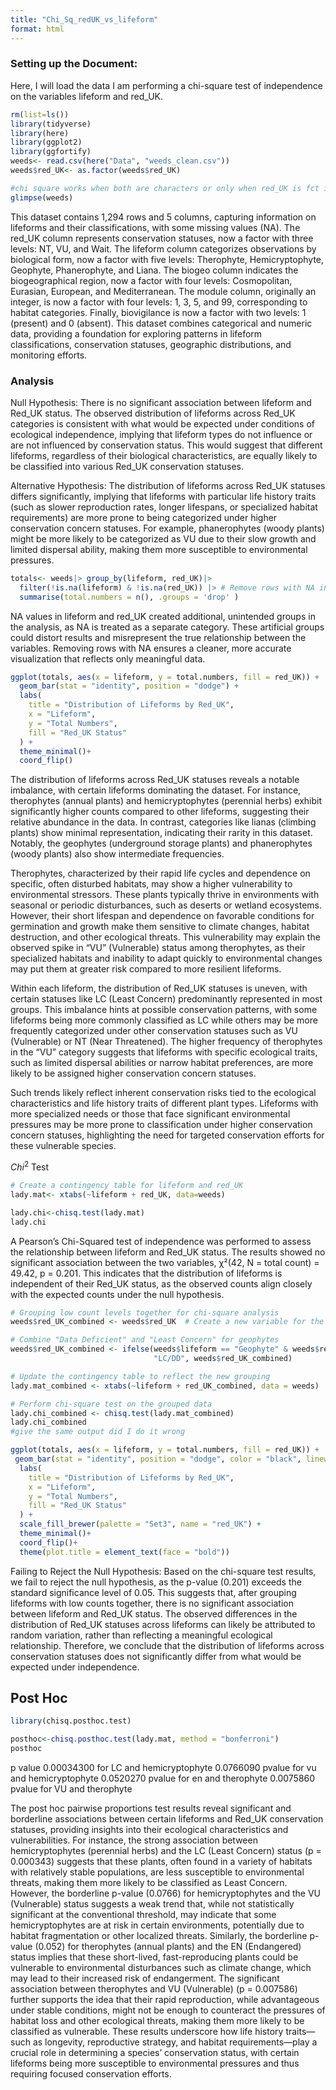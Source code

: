 ```yaml
---
title: "Chi_Sq_redUK_vs_lifeform"
format: html
---
```


### Setting up the Document:

Here, I will load the data I am performing a chi-square test of independence on the variables lifeform and red_UK.

```r
rm(list=ls())
library(tidyverse)
library(here)
library(ggplot2)
library(ggfortify)
weeds<- read.csv(here("Data", "weeds_clean.csv"))
weeds$red_UK<- as.factor(weeds$red_UK)

#chi square works when both are characters or only when red_UK is fct it won't work if lifeform is a fct the chi sq value comes out as an NA
glimpse(weeds)
```

This dataset contains 1,294 rows and 5 columns, capturing information on lifeforms and their classifications, with some missing values (NA). The red_UK column represents conservation statuses, now a factor with three levels: NT, VU, and Wait. The lifeform column categorizes observations by biological form, now a factor with five levels: Therophyte, Hemicryptophyte, Geophyte, Phanerophyte, and Liana. The biogeo column indicates the biogeographical region, now a factor with four levels: Cosmopolitan, Eurasian, European, and Mediterranean. The module column, originally an integer, is now a factor with four levels: 1, 3, 5, and 99, corresponding to habitat categories. Finally, biovigilance is now a factor with two levels: 1 (present) and 0 (absent). This dataset combines categorical and numeric data, providing a foundation for exploring patterns in lifeform classifications, conservation statuses, geographic distributions, and monitoring efforts.

### Analysis

Null Hypothesis:
 There is no significant association between lifeform and Red_UK status. The observed distribution of lifeforms across Red_UK categories is consistent with what would be expected under conditions of ecological independence, implying that lifeform types do not influence or are not influenced by conservation status. This would suggest that different lifeforms, regardless of their biological characteristics, are equally likely to be classified into various Red_UK conservation statuses.
 
Alternative Hypothesis:
The distribution of lifeforms across Red_UK statuses differs significantly, implying that lifeforms with particular life history traits (such as slower reproduction rates, longer lifespans, or specialized habitat requirements) are more prone to being categorized under higher conservation concern statuses. For example, phanerophytes (woody plants) might be more likely to be categorized as VU due to their slow growth and limited dispersal ability, making them more susceptible to environmental pressures.


```r
totals<- weeds|> group_by(lifeform, red_UK)|>
  filter(!is.na(lifeform) & !is.na(red_UK)) |> # Remove rows with NA in 'lifeform' or 'red_UK'
  summarise(total.numbers = n(), .groups = 'drop' )

```

NA values in lifeform and red_UK created additional, unintended groups in the analysis, as NA is treated as a separate category. These artificial groups could distort results and misrepresent the true relationship between the variables. Removing rows with NA ensures a cleaner, more accurate visualization that reflects only meaningful data.

```r

ggplot(totals, aes(x = lifeform, y = total.numbers, fill = red_UK)) +
  geom_bar(stat = "identity", position = "dodge") +
  labs(
    title = "Distribution of Lifeforms by Red_UK",
    x = "Lifeform",
    y = "Total Numbers",
    fill = "Red_UK Status"
  ) +
  theme_minimal()+
  coord_flip()
```
The distribution of lifeforms across Red_UK statuses reveals a notable imbalance, with certain lifeforms dominating the dataset. For instance, therophytes (annual plants) and hemicryptophytes (perennial herbs) exhibit significantly higher counts compared to other lifeforms, suggesting their relative abundance in the data. In contrast, categories like lianas (climbing plants) show minimal representation, indicating their rarity in this dataset. Notably, the geophytes (underground storage plants) and phanerophytes (woody plants) also show intermediate frequencies.

Therophytes, characterized by their rapid life cycles and dependence on specific, often disturbed habitats, may show a higher vulnerability to environmental stressors. These plants typically thrive in environments with seasonal or periodic disturbances, such as deserts or wetland ecosystems. However, their short lifespan and dependence on favorable conditions for germination and growth make them sensitive to climate changes, habitat destruction, and other ecological threats. This vulnerability may explain the observed spike in "VU" (Vulnerable) status among therophytes, as their specialized habitats and inability to adapt quickly to environmental changes may put them at greater risk compared to more resilient lifeforms.

Within each lifeform, the distribution of Red_UK statuses is uneven, with certain statuses like LC (Least Concern) predominantly represented in most groups. This imbalance hints at possible conservation patterns, with some lifeforms being more commonly classified as LC while others may be more frequently categorized under other conservation statuses such as VU (Vulnerable) or NT (Near Threatened). The higher frequency of therophytes in the "VU" category suggests that lifeforms with specific ecological traits, such as limited dispersal abilities or narrow habitat preferences, are more likely to be assigned higher conservation concern statuses.

Such trends likely reflect inherent conservation risks tied to the ecological characteristics and life history traits of different plant types. Lifeforms with more specialized needs or those that face significant environmental pressures may be more prone to classification under higher conservation concern statuses, highlighting the need for targeted conservation efforts for these vulnerable species.

$Chi^2$ Test

```r
# Create a contingency table for lifeform and red_UK
lady.mat<- xtabs(~lifeform + red_UK, data=weeds)
```

```r
lady.chi<-chisq.test(lady.mat)
lady.chi
```

A Pearson’s Chi-Squared test of independence was performed to assess the relationship between lifeform and Red_UK status. The results showed no significant association between the two variables, χ²(42, N = total count) = 49.42, p = 0.201. This indicates that the distribution of lifeforms is independent of their Red_UK status, as the observed counts align closely with the expected counts under the null hypothesis.

```r
# Grouping low count levels together for chi-square analysis
weeds$red_UK_combined <- weeds$red_UK  # Create a new variable for the combined Red_UK status

# Combine "Data Deficient" and "Least Concern" for geophytes
weeds$red_UK_combined <- ifelse(weeds$lifeform == "Geophyte" & weeds$red_UK %in% c("DD", "LC"),
                                "LC/DD", weeds$red_UK_combined)

# Update the contingency table to reflect the new grouping
lady.mat_combined <- xtabs(~lifeform + red_UK_combined, data = weeds)

# Perform chi-square test on the grouped data
lady.chi_combined <- chisq.test(lady.mat_combined)
lady.chi_combined
#give the same output did I do it wrong                  
```


```r
ggplot(totals, aes(x = lifeform, y = total.numbers, fill = red_UK)) +
 geom_bar(stat = "identity", position = "dodge", color = "black", linewidth = 0.2) +
  labs(
    title = "Distribution of Lifeforms by Red_UK",
    x = "Lifeform",
    y = "Total Numbers",
    fill = "Red_UK Status"
  ) +
  scale_fill_brewer(palette = "Set3", name = "red_UK") +
  theme_minimal()+
  coord_flip()+
  theme(plot.title = element_text(face = "bold"))
```

Failing to Reject the Null Hypothesis:
Based on the chi-square test results, we fail to reject the null hypothesis, as the p-value (0.201) exceeds the standard significance level of 0.05. This suggests that, after grouping lifeforms with low counts together, there is no significant association between lifeform and Red_UK status. The observed differences in the distribution of Red_UK statuses across lifeforms can likely be attributed to random variation, rather than reflecting a meaningful ecological relationship. Therefore, we conclude that the distribution of lifeforms across conservation statuses does not significantly differ from what would be expected under independence.

## Post Hoc
```r
library(chisq.posthoc.test)

posthoc<-chisq.posthoc.test(lady.mat, method = "bonferroni")
posthoc
```

p value 0.00034300 for LC and hemicryptophyte
0.0766090 pvalue for vu and hemicryptophyte
0.0520270 pvalue for en and therophyte
0.0075860 pvalue for  VU and therophyte

The post hoc pairwise proportions test results reveal significant and borderline associations between certain lifeforms and Red_UK conservation statuses, providing insights into their ecological characteristics and vulnerabilities. For instance, the strong association between hemicryptophytes (perennial herbs) and the LC (Least Concern) status (p = 0.000343) suggests that these plants, often found in a variety of habitats with relatively stable populations, are less susceptible to environmental threats, making them more likely to be classified as Least Concern. However, the borderline p-value (0.0766) for hemicryptophytes and the VU (Vulnerable) status suggests a weak trend that, while not statistically significant at the conventional threshold, may indicate that some hemicryptophytes are at risk in certain environments, potentially due to habitat fragmentation or other localized threats. Similarly, the borderline p-value (0.052) for therophytes (annual plants) and the EN (Endangered) status implies that these short-lived, fast-reproducing plants could be vulnerable to environmental disturbances such as climate change, which may lead to their increased risk of endangerment. The significant association between therophytes and VU (Vulnerable) (p = 0.007586) further supports the idea that their rapid reproduction, while advantageous under stable conditions, might not be enough to counteract the pressures of habitat loss and other ecological threats, making them more likely to be classified as vulnerable. These results underscore how life history traits—such as longevity, reproductive strategy, and habitat requirements—play a crucial role in determining a species' conservation status, with certain lifeforms being more susceptible to environmental pressures and thus requiring focused conservation efforts.

